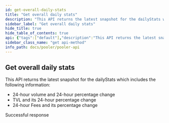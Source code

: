```yaml
---
id: get-overall-daily-stats
title: "Get overall daily stats"
description: "This API returns the latest snapshot for the dailyStats which includes the following information:"
sidebar_label: "Get overall daily stats"
hide_title: true
hide_table_of_contents: true
api: {"tags":["default"],"description":"This API returns the latest snapshot for the dailyStats which includes the following information:\n\n- 24-hour volume and 24-hour percentage change\n- TVL and its 24-hour percentage change\n- 24-hour Fees and its percentage change","responses":{"200":{"description":"Successful response","content":{"application/json":{}}}},"method":"get","path":"/v2-daily-stats","servers":[{"url":"http://{{base_url}}"}],"security":[{"apikeyAuth":[]}],"securitySchemes":{"apikeyAuth":{"type":"http","scheme":"apikey"}},"info":{"title":"Pooler API","version":"1.0.0"},"postman":{"name":"Get overall daily stats","description":{"content":"This API returns the latest snapshot for the dailyStats which includes the following information:\n\n- 24-hour volume and 24-hour percentage change\n- TVL and its 24-hour percentage change\n- 24-hour Fees and its percentage change","type":"text/plain"},"url":{"path":["v2-daily-stats"],"host":["{{baseUrl}}"],"query":[],"variable":[]},"header":[{"key":"Accept","value":"application/json"}],"method":"GET"}}
sidebar_class_name: "get api-method"
info_path: docs/pooler/pooler-api
---
```



## Get overall daily stats



This API returns the latest snapshot for the dailyStats which includes the following information:

- 24-hour volume and 24-hour percentage change
- TVL and its 24-hour percentage change
- 24-hour Fees and its percentage change

<div><ApiTabs><TabItem label={"200"} value={"200"}><div>

Successful response

</div><div><MimeTabs schemaType={"response"}></MimeTabs></div></TabItem></ApiTabs></div>
      